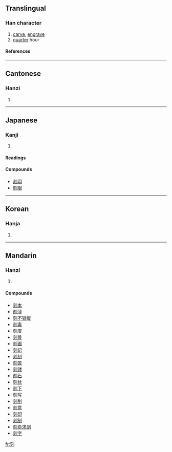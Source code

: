 ==Translingual==
===Han character===
{{Han char|rad=刀|as=06|sn=8|four=0280<sub>0</sub>|canj=卜人中弓 (YOLN)}}
# [[carve]], [[engrave]]
# [[quarter]] hour
====References====
{{Han ref|kx=0139.140|dkj=01970|dj=0316.050|hdz=10337.020|uh=523B|ud=21051|bh=A8E8|bd=43240}}
----
==Cantonese==
===Hanzi===
{{yue-hanzi|jyut=|y=haak1, hak1}}
# {{defn|Cantonese}}
----
==Japanese==
===Kanji===
{{ja-kanji|grade=|rs=刀06}}
# {{defn|Japanese}} 
====Readings====
{{ja-readings|on=[[こく]] (koku)|kun=[[きざむ]] (kizamu), [[きざみ]] (kizami), [[とき]] (toki)}}

====Compounds====
*[[刻印]]
*[[刻限]]
----
==Korean==
===Hanja===
{{ko-hanja|hangeul=각|rv=gak|mr=kak}}
# {{defn|Korean}}
----
==Mandarin==
===Hanzi===
{{cmn-hanzi|pin=[[kè]] (ke4), [[qì]] (qi4)|wg=k'o<sup>4</sup>, ch'i<sup>4</sup>}}
# {{defn|Mandarin}}

====Compounds====
*[[刻本]]
*[[刻薄]]
*[[刻不容缓]]
*[[刻毒]]
*[[刻度]]
*[[刻骨]]
*[[刻画]]
*[[刻记]]
*[[刻刻]]
*[[刻苦]]
*[[刻镂]]
*[[刻石]]
*[[刻丝]]
*[[刻下]]
*[[刻写]]
*[[刻削]]
*[[刻意]]
*[[刻印]]
*[[刻制]]
*[[刻舟求剑]]
*[[刻字]]

[[fr:刻]]